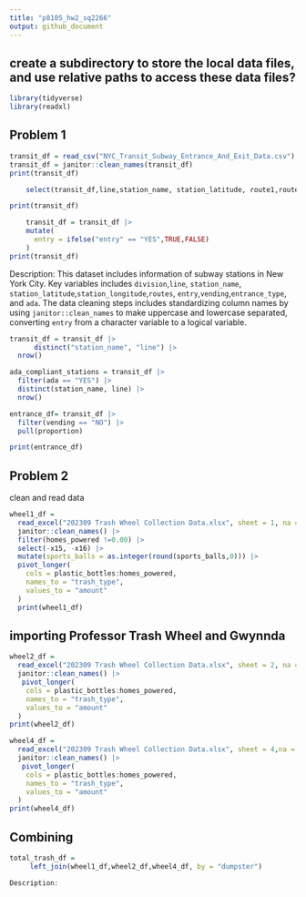 ```yaml
---
title: "p8105_hw2_sq2266"
output: github_document
---
```



## create a subdirectory to store the local data files, and use relative paths to access these data files?

```r
library(tidyverse)
library(readxl)
```

## Problem 1


```r
transit_df = read_csv("NYC_Transit_Subway_Entrance_And_Exit_Data.csv")
transit_df = janitor::clean_names(transit_df)
print(transit_df)
```

```r
    select(transit_df,line,station_name, station_latitude, route1,route2,route3,route4,route5,route6,route7,route8,route9,route10, entry, vending, entrance_type, ada) |>

print(transit_df)
```

```r
    transit_df = transit_df |>
    mutate(
      entry = ifelse("entry" == "YES",TRUE,FALSE)
    ) 
print(transit_df)

```

Description: 
This dataset includes information of subway stations in New York City. Key variables includes `division`,`line`, `station_name`, `station_latitude`,`station_longitude`,`routes`, `entry`,`vending`,`entrance_type`, and `ada`. The data cleaning steps includes standardizing column names by using `janitor::clean_names` to make uppercase and lowercase separated, converting `entry` from a character variable to a logical variable. 

```r
transit_df = transit_df |>
      distinct("station_name", "line") |>
  nrow()
```

```r
ada_compliant_stations = transit_df |>
  filter(ada == "YES") |>
  distinct(station_name, line) |>
  nrow()
```

```r
entrance_df= transit_df |>
  filter(vending == "NO") |>
  pull(proportion)

print(entrance_df)
```


## Problem 2
clean and read data
```r
wheel1_df = 
  read_excel("202309 Trash Wheel Collection Data.xlsx", sheet = 1, na = c("NA",".","")) |>
  janitor::clean_names() |>
  filter(homes_powered !=0.00) |>
  select(-x15, -x16) |>
  mutate(sports_balls = as.integer(round(sports_balls,0))) |>
  pivot_longer(
    cols = plastic_bottles:homes_powered,
    names_to = "trash_type",
    values_to = "amount"
  )
  print(wheel1_df)
```


## importing Professor Trash Wheel and Gwynnda
```r
wheel2_df = 
  read_excel("202309 Trash Wheel Collection Data.xlsx", sheet = 2, na = c("NA",".","")) |>
  janitor::clean_names() |>
   pivot_longer(
    cols = plastic_bottles:homes_powered,
    names_to = "trash_type",
    values_to = "amount"
  )
print(wheel2_df)
```

```r
wheel4_df = 
  read_excel("202309 Trash Wheel Collection Data.xlsx", sheet = 4,na = c("NA",".","")) |>
  janitor::clean_names() |>
   pivot_longer(
    cols = plastic_bottles:homes_powered,
    names_to = "trash_type",
    values_to = "amount"
  )
print(wheel4_df)
```

## Combining
```r
total_trash_df = 
     left_join(wheel1_df,wheel2_df,wheel4_df, by = "dumpster")

```


```r
Description:
  

```





